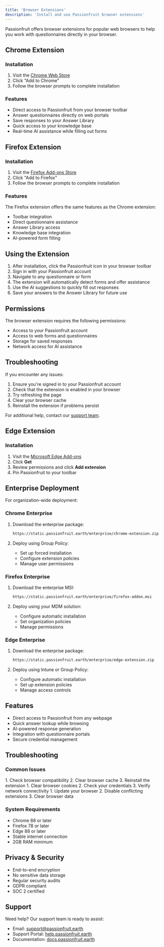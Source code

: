 ```yaml
---
title: 'Browser Extensions'
description: 'Install and use Passionfruit browser extensions'
---
```


Passionfruit offers browser extensions for popular web browsers to help you work with questionnaires directly in your browser.

## Chrome Extension

### Installation

1. Visit the [Chrome Web Store](https://chrome.google.com/webstore/detail/passionfruit)
2. Click "Add to Chrome"
3. Follow the browser prompts to complete installation

### Features

- Direct access to Passionfruit from your browser toolbar
- Answer questionnaires directly on web portals
- Save responses to your Answer Library
- Quick access to your knowledge base
- Real-time AI assistance while filling out forms

## Firefox Extension

### Installation

1. Visit the [Firefox Add-ons Store](https://addons.mozilla.org/en-US/firefox/addon/passionfruit)
2. Click "Add to Firefox"
3. Follow the browser prompts to complete installation

### Features

The Firefox extension offers the same features as the Chrome extension:
- Toolbar integration
- Direct questionnaire assistance
- Answer Library access
- Knowledge base integration
- AI-powered form filling

## Using the Extension

1. After installation, click the Passionfruit icon in your browser toolbar
2. Sign in with your Passionfruit account
3. Navigate to any questionnaire or form
4. The extension will automatically detect forms and offer assistance
5. Use the AI suggestions to quickly fill out responses
6. Save your answers to the Answer Library for future use

## Permissions

The browser extension requires the following permissions:
- Access to your Passionfruit account
- Access to web forms and questionnaires
- Storage for saved responses
- Network access for AI assistance

## Troubleshooting

If you encounter any issues:

1. Ensure you're signed in to your Passionfruit account
2. Check that the extension is enabled in your browser
3. Try refreshing the page
4. Clear your browser cache
5. Reinstall the extension if problems persist

For additional help, contact our [support team](mailto:support@passionfruit.earth).

## Edge Extension

### Installation

1. Visit the [Microsoft Edge Add-ons](https://microsoftedge.microsoft.com/addons/passionfruit)
2. Click **Get**
3. Review permissions and click **Add extension**
4. Pin Passionfruit to your toolbar

## Enterprise Deployment

For organization-wide deployment:

### Chrome Enterprise

1. Download the enterprise package:
   ```bash
   https://static.passionfruit.earth/enterprise/chrome-extension.zip
   ```

2. Deploy using Group Policy:
   - Set up forced installation
   - Configure extension policies
   - Manage user permissions

### Firefox Enterprise

1. Download the enterprise MSI:
   ```bash
   https://static.passionfruit.earth/enterprise/firefox-addon.msi
   ```

2. Deploy using your MDM solution:
   - Configure automatic installation
   - Set organization policies
   - Manage permissions

### Edge Enterprise

1. Download the enterprise package:
   ```bash
   https://static.passionfruit.earth/enterprise/edge-extension.zip
   ```

2. Deploy using Intune or Group Policy:
   - Configure automatic installation
   - Set up extension policies
   - Manage access controls

## Features

- Direct access to Passionfruit from any webpage
- Quick answer lookup while browsing
- AI-powered response generation
- Integration with questionnaire portals
- Secure credential management

## Troubleshooting

### Common Issues

<AccordionGroup>
  <Accordion title="Extension Not Loading">
    1. Check browser compatibility
    2. Clear browser cache
    3. Reinstall the extension
  </Accordion>
  
  <Accordion title="Login Issues">
    1. Clear browser cookies
    2. Check your credentials
    3. Verify network connectivity
  </Accordion>
  
  <Accordion title="Performance Problems">
    1. Update your browser
    2. Disable conflicting extensions
    3. Clear browser data
  </Accordion>
</AccordionGroup>

### System Requirements

- Chrome 88 or later
- Firefox 78 or later
- Edge 88 or later
- Stable internet connection
- 2GB RAM minimum

## Privacy & Security

- End-to-end encryption
- No sensitive data storage
- Regular security audits
- GDPR compliant
- SOC 2 certified

## Support

Need help? Our support team is ready to assist:

- Email: [support@passionfruit.earth](mailto:support@passionfruit.earth)
- Support Portal: [help.passionfruit.earth](https://help.passionfruit.earth)
- Documentation: [docs.passionfruit.earth](https://docs.passionfruit.earth) 